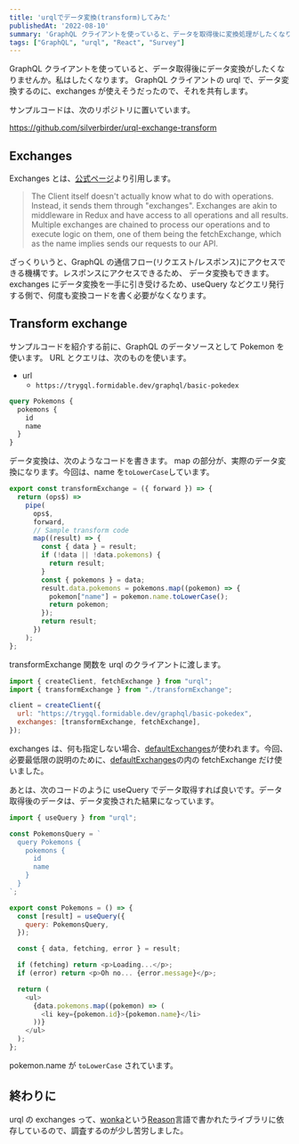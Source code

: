 ```yaml
---
title: 'urqlでデータ変換(transform)してみた'
publishedAt: '2022-08-10'
summary: 'GraphQL クライアントを使っていると、データを取得後に変換処理がしたくなります。GraphQL クライアントの urql で、データ変換するのに、exchanges が使えそうだったので、それを共有します。'
tags: ["GraphQL", "urql", "React", "Survey"]
---
```


GraphQL クライアントを使っていると、データ取得後にデータ変換がしたくなりませんか。私はしたくなります。
GraphQL クライアントの urql で、データ変換するのに、exchanges が使えそうだったので、それを共有します。

サンプルコードは、次のリポジトリに置いています。

https://github.com/silverbirder/urql-exchange-transform

## Exchanges

Exchanges とは、[公式ページ](https://formidable.com/open-source/urql/docs/architecture/#the-client-and-exchanges)より引用します。

> The Client itself doesn't actually know what to do with operations. Instead, it sends them through "exchanges". Exchanges are akin to middleware in Redux and have access to all operations and all results. Multiple exchanges are chained to process our operations and to execute logic on them, one of them being the fetchExchange, which as the name implies sends our requests to our API.

ざっくりいうと、GraphQL の通信フロー(リクエスト/レスポンス)にアクセスできる機構です。レスポンスにアクセスできるため、
データ変換もできます。exchanges にデータ変換を一手に引き受けるため、useQuery などクエリ発行する側で、何度も変換コードを書く必要がなくなります。

## Transform exchange

サンプルコードを紹介する前に、GraphQL のデータソースとして Pokemon を使います。
URL とクエリは、次のものを使います。

- url
  - `https://trygql.formidable.dev/graphql/basic-pokedex`

```graphql
query Pokemons {
  pokemons {
    id
    name
  }
}
```

データ変換は、次のようなコードを書きます。
map の部分が、実際のデータ変換になります。今回は、name を`toLowerCase`しています。

```javascript
export const transformExchange = ({ forward }) => {
  return (ops$) =>
    pipe(
      ops$,
      forward,
      // Sample transform code
      map((result) => {
        const { data } = result;
        if (!data || !data.pokemons) {
          return result;
        }
        const { pokemons } = data;
        result.data.pokemons = pokemons.map((pokemon) => {
          pokemon["name"] = pokemon.name.toLowerCase();
          return pokemon;
        });
        return result;
      })
    );
};
```

transformExchange 関数を urql のクライアントに渡します。

```javascript
import { createClient, fetchExchange } from "urql";
import { transformExchange } from "./transformExchange";

client = createClient({
  url: "https://trygql.formidable.dev/graphql/basic-pokedex",
  exchanges: [transformExchange, fetchExchange],
});
```

exchanges は、何も指定しない場合、[defaultExchanges](https://formidable.com/open-source/urql/docs/api/core/#defaultexchanges)が使われます。今回、必要最低限の説明のために、[defaultExchanges](https://formidable.com/open-source/urql/docs/api/core/#defaultexchanges)の内の fetchExchange だけ使いました。

あとは、次のコードのように useQuery でデータ取得すれば良いです。データ取得後のデータは、データ変換された結果になっています。

```javascript
import { useQuery } from "urql";

const PokemonsQuery = `
  query Pokemons {
    pokemons {
      id
      name
    }
  }
`;

export const Pokemons = () => {
  const [result] = useQuery({
    query: PokemonsQuery,
  });

  const { data, fetching, error } = result;

  if (fetching) return <p>Loading...</p>;
  if (error) return <p>Oh no... {error.message}</p>;

  return (
    <ul>
      {data.pokemons.map((pokemon) => (
        <li key={pokemon.id}>{pokemon.name}</li>
      ))}
    </ul>
  );
};
```

pokemon.name が `toLowerCase` されています。

## 終わりに

urql の exchanges って、[wonka](https://github.com/kitten/wonka)という[Reason](https://reasonml.github.io/)言語で書かれたライブラリに依存しているので、調査するのが少し苦労しました。
